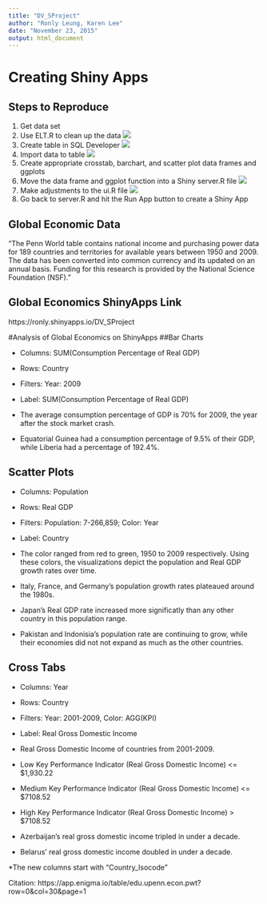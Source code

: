 ```yaml
---
title: "DV_SProject"
author: "Ronly Leung, Karen Lee"
date: "November 23, 2015"
output: html_document
---
```

# Creating Shiny Apps

## Steps to Reproduce 
1. Get data set
2. Use ELT.R to clean up the data
![](ETL_R.jpg)
3. Create table in SQL Developer
![](ETL_SQL.jpg)
4. Import data to table
![](dataframe.jpg)
5. Create appropriate crosstab, barchart, and scatter plot data frames and ggplots
6. Move the data frame and ggplot function into a Shiny server.R file
![](server.jpg)
7. Make adjustments to the ui.R file
![](ui.jpg)
8. Go back to server.R and hit the Run App button to create a Shiny App


## Global Economic Data
"The Penn World table contains national income and purchasing power data for 189 countries and territories for available years between 1950 and 2009. The data has been converted into common currency and its updated on an annual basis. Funding for this research is provided by the National Science Foundation (NSF)."  

## Global Economics ShinyApps Link
https://ronly.shinyapps.io/DV_SProject

#Analysis of Global Economics on ShinyApps
##Bar Charts

* Columns: SUM(Consumption Percentage of Real GDP)  
* Rows: Country  
* Filters: Year: 2009  
* Label: SUM(Consumption Percentage of Real GDP)

* The average consumption percentage of GDP is 70% for 2009, the year after the stock market crash. 
* Equatorial Guinea had a consumption percentage of 9.5% of their GDP, while Liberia had a percentage of 192.4%.  

## Scatter Plots 

* Columns: Population  
* Rows: Real GDP  
* Filters: Population: 7-266,859; Color: Year  
* Label: Country  

* The color ranged from red to green, 1950 to 2009 respectively. Using these colors, the visualizations depict the population and Real GDP growth rates over time.  
* Italy, France, and Germany's population growth rates plateaued around the 1980s.  
* Japan's Real GDP rate increased more significatly than any other country in this population range.  
* Pakistan and Indonisia's population rate are continuing to grow, while their economies did not not expand as much as the other countries.  


## Cross Tabs

* Columns: Year  
* Rows: Country  
* Filters: Year: 2001-2009, Color: AGG(KPI)  
* Label: Real Gross Domestic Income  

* Real Gross Domestic Income of countries from 2001-2009.  
* Low Key Performance Indicator (Real Gross Domestic Income) <= $1,930.22  
* Medium Key Performance Indicator (Real Gross Domestic Income) <= $7108.52  
* High Key Performance Indicator (Real Gross Domestic Income) > $7108.52  
* Azerbaijan's real gross domestic income tripled in under a decade.  
* Belarus' real gross domestic income doubled in under a decade.  

*The new columns start with "Country_Isocode"


Citation:
https://app.enigma.io/table/edu.upenn.econ.pwt?row=0&col=30&page=1

